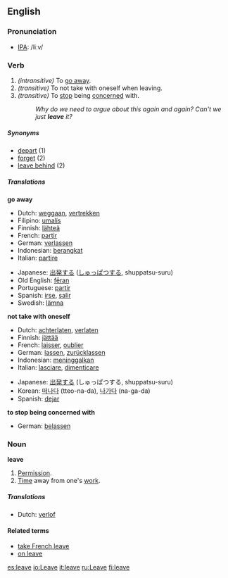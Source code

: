 ==English==
=== Pronunciation ===
*[[w:IPA|IPA]]: /liːv/

=== Verb ===
{{irregverb|'''to leave'''|'''[[leaves]]'''|'''[[left]]'''|'''[[left]]'''|'''[[leaving]]'''}}

#''(intransitive)'' To [[go away]].
#''(transitive)'' To not take with oneself when leaving.
#''(transitive)'' To [[stop]] being [[concerned]] with.
#:''Why do we need to argue about this again and again? Can't we just '''leave''' it?''

===== Synonyms =====
*[[depart]] (1)
*[[forget]] (2)
*[[leave behind]] (2)

===== Translations =====
'''go away'''
{{top}}
*Dutch: [[weggaan]], [[vertrekken]]
*Filipino: [[umalís]]
*Finnish: [[lähteä]]
*French: [[partir]]
*German: [[verlassen]]
*Indonesian: [[berangkat]]
*Italian: [[partire]]
{{mid}}
*Japanese: [[出発]]する ([[しゅっぱつ]]する, shuppatsu-suru)
*Old English: [[feran|fēran]]
*Portuguese: [[partir]]
*Spanish: [[irse]], [[salir]]
*Swedish: [[lämna]]
{{bottom}}

'''not take with oneself'''
{{top}}
*Dutch: [[achterlaten]], [[verlaten]]
*Finnish: [[jättää]]
*French: [[laisser]], [[oublier]]
*German: [[lassen]], [[zurücklassen]]
*Indonesian: [[tinggal|meninggalkan]]
*Italian: [[lasciare]], [[dimenticare]]
{{mid}}
*Japanese: [[出発]]する (しゅっぱつする, shuppatsu-suru)
*Korean: [[떠나다]] (tteo-na-da), [[나가다]] (na-ga-da)
*Spanish: [[dejar]]
{{bottom}}

'''to stop being concerned with'''
{{top}}
*German: [[belassen]]
{{mid}}
{{bottom}}

===Noun===
'''leave'''

#[[permission|Permission]].
#[[time|Time]] away from one's [[work]].

===== Translations =====
{{top}}
*Dutch: [[verlof]]
{{bottom}}

====Related terms====
*[[take French leave]]
*[[on leave]]

[[es:leave]]
[[io:Leave]]
[[it:leave]]
[[ru:Leave]]
[[fi:leave]]